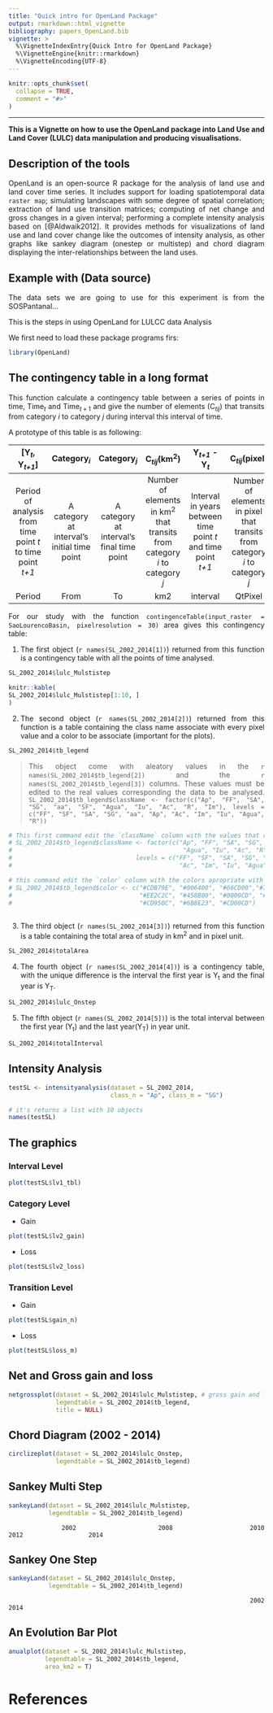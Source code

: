 ```yaml
---
title: "Quick intro for OpenLand Package"
output: rmarkdown::html_vignette
bibliography: papers_OpenLand.bib
vignette: >
  %\VignetteIndexEntry{Quick Intro for OpenLand Package}
  %\VignetteEngine{knitr::rmarkdown}
  %\VignetteEncoding{UTF-8}
---
```


<style>
body {
text-align: justify}
</style>

```r
knitr::opts_chunk$set(
  collapse = TRUE,
  comment = "#>"
)
```
----
**This is a Vignette on how to use the OpenLand package into Land Use and Land Cover (LULC)
data manipulation and producing visualisations.**

## Description of the tools

OpenLand is an open-source R package for the analysis of land use and land cover
time series. It includes support for loading spatiotemporal data `raster map`; 
simulating landscapes with some degree of spatial correlation; extraction of
land use transition matrices; computing of net change and gross changes in a given 
interval; performing a complete intensity analysis based on [@Aldwaik2012]. It provides
methods for visualizations of land use and land cover change like 
the outcomes of intensity analysis, as other graphs like sankey diagram 
(onestep or multistep) and chord diagram displaying the inter-relationships 
between the land uses.


## Example with (Data source)
The data sets we are going to use for this experiment is from the SOSPantanal...

This is the steps in using OpenLand for LULCC data Analysis

We first need to load these package programs firs:

```r
library(OpenLand)
```

## The contingency table in a long format

This function calculate a contingency table between a series of points in time, Time$_{t}$ and Time$_{t+1}$
and give the number of elements (C~_tij_~) that transits from category _i_ to category _j_ during interval
this interval of time.

A prototype of this table is as following:

|[Y~_t_~, Y~_t+1_~] | Category~_i_~ | Category~_j_~ |C~_tij_~(km^2^)|Y~_t+1_~ - Y~_t_~|C~_tij_~(pixel)|Y~_t_~|Y~_t+1_~|
|:-----------:|:----------:|:----------:|:--------------:|:-----------:|:--------------:|:----:|:----:|
|Period of analysis from time point _t_ to time point _t+1_|A category at interval’s initial time point|A category at  interval’s final time point|Number of elements in km^2^ that transits from category _i_ to category _j_|Interval in years between time point _t_ and time point _t+1_|Number of elements in pixel that transits from category _i_ to category _j_|Initial Year of the interval| Final Year of the interval|
|Period|From|To|km2|interval|QtPixel|yearFrom|yearTo|


For our study with the function `contingenceTable(input_raster = SaoLourencoBasin, pixelresolution = 30)` area gives this contingency table:

(@) The first object (``r names(SL_2002_2014[1])``) returned from this function is a contingency table with all the points of time analysed.

```r

SL_2002_2014$lulc_Mulstistep

```

```r
knitr::kable(
SL_2002_2014$lulc_Mulstistep[1:10, ]
)
```

(@) The second object (``r names(SL_2002_2014[2])``) returned from this function is a table containing the class name 
associate with every pixel value and a color to be associate (important for the plots).

```r
SL_2002_2014$tb_legend

```
> This object come with aleatory values in the ``r names(SL_2002_2014$tb_legend[2])`` 
and the ``r names(SL_2002_2014$tb_legend[3])`` columns. These values must be edited 
to the real values corresponding the data to be analysed. `SL_2002_2014$tb_legend$className <- factor(c("Ap", "FF", "SA", "SG", "aa", "SF", "Agua", "Iu", "Ac", "R", "Im"), levels = c("FF", "SF", "SA", "SG", "aa", "Ap", "Ac", "Im", "Iu", "Agua", "R"))`

```r
# This first command edit the `className` column with the values that represents the dataset
# SL_2002_2014$tb_legend$className <- factor(c("Ap", "FF", "SA", "SG", "aa", "SF",
#                                               "Agua", "Iu", "Ac", "R", "Im"),
#                                  levels = c("FF", "SF", "SA", "SG", "aa", "Ap",
#                                              "Ac", "Im", "Iu", "Agua", "R"))

# this command edit the `color` column with the colors apropriate with the dataset
# SL_2002_2014$tb_legend$color <- c("#CDB79E", "#006400", "#66CD00","#7FFF00",
#                                   "#EE2C2C", "#458B00", "#0000CD", "#6B6B6B",
#                                   "#CD950C", "#6B8E23", "#CD00CD")
                                  
```


(@) The third object (``r names(SL_2002_2014[3])``) returned from this function is a table containing the total area of study in km^2^ and in pixel unit.

```r
SL_2002_2014$totalArea

```

(@) The fourth object (``r names(SL_2002_2014[4])``) is a contingency table, with the unique difference is the interval the first year is Y~t~ and the final year is Y~T~.

```r

SL_2002_2014$lulc_Onstep

```
(@) The fifth object (``r names(SL_2002_2014[5])``) is the total interval between the first year (Y~t~) and the last year(Y~T~) in year unit.

```r

SL_2002_2014$totalInterval

```



## Intensity Analysis

```r
testSL <- intensityanalysis(dataset = SL_2002_2014,
                            class_n = "Ap", class_m = "SG")

# it's returns a list with 10 objects
names(testSL)
```

## The graphics


### Interval Level

```r

plot(testSL$lv1_tbl)

```

### Category Level

* Gain

```r

plot(testSL$lv2_gain)

```

* Loss
```r

plot(testSL$lv2_loss)

```

### Transition Level

* Gain
```r

plot(testSL$gain_n)

```

* Loss
```r

plot(testSL$loss_m)

```

## Net and Gross gain and loss

```r

netgrossplot(dataset = SL_2002_2014$lulc_Mulstistep, # gross gain and loss
             legendtable = SL_2002_2014$tb_legend,
             title = NULL)

```


## Chord Diagram (2002 - 2014)

```r

circlizeplot(dataset = SL_2002_2014$lulc_Onstep,
             legendtable = SL_2002_2014$tb_legend)

```

## Sankey Multi Step

```r

sankeyLand(dataset = SL_2002_2014$lulc_Mulstistep,
           legendtable = SL_2002_2014$tb_legend)


```


```
           2002                 2008                2010                  2012                  2014
```

## Sankey One Step

```r

sankeyLand(dataset = SL_2002_2014$lulc_Onstep,
           legendtable = SL_2002_2014$tb_legend)

```
```
                          2002                                                  2014
```

## An Evolution Bar Plot

```r
anualplot(dataset = SL_2002_2014$lulc_Mulstistep, 
          legendtable = SL_2002_2014$tb_legend,
          area_km2 = T)
```



# References
